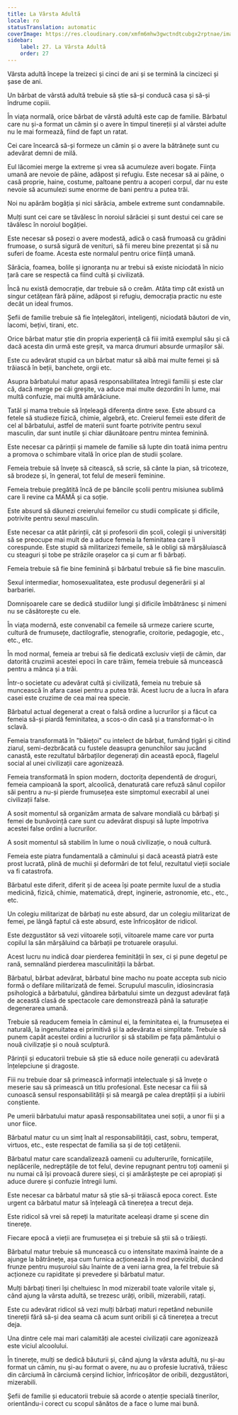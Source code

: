 ```yaml
---
title: La Vârsta Adultă
locale: ro
statusTranslation: automatic
coverImage: https://res.cloudinary.com/xmfm6mhw3gwctndtcubgx2rptnae/image/upload/v1740337243/small_cover_educacion_fundamental_a051170f1c.webp
sidebar:
    label: 27. La Vârsta Adultă
    order: 27
---
```

Vârsta adultă începe la treizeci și cinci de ani și se termină la cincizeci și șase de ani.

Un bărbat de vârstă adultă trebuie să știe să-și conducă casa și să-și îndrume copiii.

În viața normală, orice bărbat de vârstă adultă este cap de familie. Bărbatul care nu și-a format un cămin și o avere în timpul tinereții și al vârstei adulte nu le mai formează, fiind de fapt un ratat.

Cei care încearcă să-și formeze un cămin și o avere la bătrânețe sunt cu adevărat demni de milă.

Eul lăcomiei merge la extreme și vrea să acumuleze averi bogate. Ființa umană are nevoie de pâine, adăpost și refugiu. Este necesar să ai pâine, o casă proprie, haine, costume, paltoane pentru a acoperi corpul, dar nu este nevoie să acumulezi sume enorme de bani pentru a putea trăi.

Noi nu apărăm bogăția și nici sărăcia, ambele extreme sunt condamnabile.

Mulți sunt cei care se tăvălesc în noroiul sărăciei și sunt destui cei care se tăvălesc în noroiul bogăției.

Este necesar să posezi o avere modestă, adică o casă frumoasă cu grădini frumoase, o sursă sigură de venituri, să fii mereu bine prezentat și să nu suferi de foame. Acesta este normalul pentru orice ființă umană.

Sărăcia, foamea, bolile și ignoranța nu ar trebui să existe niciodată în nicio țară care se respectă ca fiind cultă și civilizată.

Încă nu există democrație, dar trebuie să o creăm. Atâta timp cât există un singur cetățean fără pâine, adăpost și refugiu, democrația practic nu este decât un ideal frumos.

Șefii de familie trebuie să fie înțelegători, inteligenți, niciodată băutori de vin, lacomi, bețivi, tirani, etc.

Orice bărbat matur știe din propria experiență că fiii imită exemplul său și că dacă acesta din urmă este greșit, va marca drumuri absurde urmașilor săi.

Este cu adevărat stupid ca un bărbat matur să aibă mai multe femei și să trăiască în beții, banchete, orgii etc.

Asupra bărbatului matur apasă responsabilitatea întregii familii și este clar că, dacă merge pe căi greșite, va aduce mai multe dezordini în lume, mai multă confuzie, mai multă amărăciune.

Tatăl și mama trebuie să înțeleagă diferența dintre sexe. Este absurd ca fetele să studieze fizică, chimie, algebră, etc. Creierul femeii este diferit de cel al bărbatului, astfel de materii sunt foarte potrivite pentru sexul masculin, dar sunt inutile și chiar dăunătoare pentru mintea feminină.

Este necesar ca părinții și mamele de familie să lupte din toată inima pentru a promova o schimbare vitală în orice plan de studii școlare.

Femeia trebuie să învețe să citească, să scrie, să cânte la pian, să tricoteze, să brodeze și, în general, tot felul de meserii feminine.

Femeia trebuie pregătită încă de pe băncile școlii pentru misiunea sublimă care îi revine ca MAMĂ și ca soție.

Este absurd să dăunezi creierului femeilor cu studii complicate și dificile, potrivite pentru sexul masculin.

Este necesar ca atât părinții, cât și profesorii din școli, colegii și universități să se preocupe mai mult de a aduce femeia la feminitatea care îi corespunde. Este stupid să militarizezi femeile, să le obligi să mărșăluiască cu steaguri și tobe pe străzile orașelor ca și cum ar fi bărbați.

Femeia trebuie să fie bine feminină și bărbatul trebuie să fie bine masculin.

Sexul intermediar, homosexualitatea, este produsul degenerării și al barbariei.

Domnișoarele care se dedică studiilor lungi și dificile îmbătrânesc și nimeni nu se căsătorește cu ele.

În viața modernă, este convenabil ca femeile să urmeze cariere scurte, cultură de frumusețe, dactilografie, stenografie, croitorie, pedagogie, etc., etc., etc.

În mod normal, femeia ar trebui să fie dedicată exclusiv vieții de cămin, dar datorită cruzimii acestei epoci în care trăim, femeia trebuie să muncească pentru a mânca și a trăi.

Într-o societate cu adevărat cultă și civilizată, femeia nu trebuie să muncească în afara casei pentru a putea trăi. Acest lucru de a lucra în afara casei este cruzime de cea mai rea specie.

Bărbatul actual degenerat a creat o falsă ordine a lucrurilor și a făcut ca femeia să-și piardă feminitatea, a scos-o din casă și a transformat-o în sclavă.

Femeia transformată în "băiețoi" cu intelect de bărbat, fumând țigări și citind ziarul, semi-dezbrăcată cu fustele deasupra genunchilor sau jucând canastă, este rezultatul bărbaților degenerați din această epocă, flagelul social al unei civilizații care agonizează.

Femeia transformată în spion modern, doctorița dependentă de droguri, femeia campioană la sport, alcoolică, denaturată care refuză sânul copiilor săi pentru a nu-și pierde frumusețea este simptomul execrabil al unei civilizații false.

A sosit momentul să organizăm armata de salvare mondială cu bărbați și femei de bunăvoință care sunt cu adevărat dispuși să lupte împotriva acestei false ordini a lucrurilor.

A sosit momentul să stabilim în lume o nouă civilizație, o nouă cultură.

Femeia este piatra fundamentală a căminului și dacă această piatră este prost lucrată, plină de muchii și deformări de tot felul, rezultatul vieții sociale va fi catastrofa.

Bărbatul este diferit, diferit și de aceea își poate permite luxul de a studia medicină, fizică, chimie, matematică, drept, inginerie, astronomie, etc., etc., etc.

Un colegiu militarizat de bărbați nu este absurd, dar un colegiu militarizat de femei, pe lângă faptul că este absurd, este înfricoșător de ridicol.

Este dezgustător să vezi viitoarele soții, viitoarele mame care vor purta copilul la sân mărșăluind ca bărbații pe trotuarele orașului.

Acest lucru nu indică doar pierderea feminității în sex, ci și pune degetul pe rană, semnalând pierderea masculinității la bărbat.

Bărbatul, bărbat adevărat, bărbatul bine macho nu poate accepta sub nicio formă o defilare militarizată de femei. Scrupulul masculin, idiosincrasia psihologică a bărbatului, gândirea bărbatului simte un dezgust adevărat față de această clasă de spectacole care demonstrează până la saturație degenerarea umană.

Trebuie să readucem femeia în căminul ei, la feminitatea ei, la frumusețea ei naturală, la ingenuitatea ei primitivă și la adevărata ei simplitate. Trebuie să punem capăt acestei ordini a lucrurilor și să stabilim pe fața pământului o nouă civilizație și o nouă sculptură.

Părinții și educatorii trebuie să știe să educe noile generații cu adevărată înțelepciune și dragoste.

Fiii nu trebuie doar să primească informații intelectuale și să învețe o meserie sau să primească un titlu profesional. Este necesar ca fiii să cunoască sensul responsabilității și să meargă pe calea dreptății și a iubirii conștiente.

Pe umerii bărbatului matur apasă responsabilitatea unei soții, a unor fii și a unor fiice.

Bărbatul matur cu un simț înalt al responsabilității, cast, sobru, temperat, virtuos, etc., este respectat de familia sa și de toți cetățenii.

Bărbatul matur care scandalizează oamenii cu adulterurile, fornicațiile, neplăcerile, nedreptățile de tot felul, devine repugnant pentru toți oamenii și nu numai că își provoacă durere sieși, ci și amărăștește pe cei apropiați și aduce durere și confuzie întregii lumi.

Este necesar ca bărbatul matur să știe să-și trăiască epoca corect. Este urgent ca bărbatul matur să înțeleagă că tinerețea a trecut deja.

Este ridicol să vrei să repeți la maturitate aceleași drame și scene din tinerețe.

Fiecare epocă a vieții are frumusețea ei și trebuie să știi să o trăiești.

Bărbatul matur trebuie să muncească cu o intensitate maximă înainte de a ajunge la bătrânețe, așa cum furnica acționează în mod previzibil, ducând frunze pentru mușuroiul său înainte de a veni iarna grea, la fel trebuie să acționeze cu rapiditate și prevedere și bărbatul matur.

Mulți bărbați tineri își cheltuiesc în mod mizerabil toate valorile vitale și, când ajung la vârsta adultă, se trezesc urâți, oribili, mizerabili, ratați.

Este cu adevărat ridicol să vezi mulți bărbați maturi repetând nebuniile tinereții fără să-și dea seama că acum sunt oribili și că tinerețea a trecut deja.

Una dintre cele mai mari calamități ale acestei civilizații care agonizează este viciul alcoolului.

În tinerețe, mulți se dedică băuturii și, când ajung la vârsta adultă, nu și-au format un cămin, nu și-au format o avere, nu au o profesie lucrativă, trăiesc din cârciumă în cârciumă cerșind lichior, înfricoșător de oribili, dezgustători, mizerabili.

Șefii de familie și educatorii trebuie să acorde o atenție specială tinerilor, orientându-i corect cu scopul sănătos de a face o lume mai bună.


